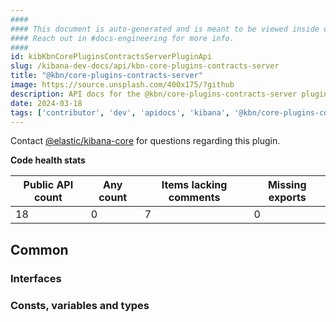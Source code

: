 ```yaml
---
####
#### This document is auto-generated and is meant to be viewed inside our experimental, new docs system.
#### Reach out in #docs-engineering for more info.
####
id: kibKbnCorePluginsContractsServerPluginApi
slug: /kibana-dev-docs/api/kbn-core-plugins-contracts-server
title: "@kbn/core-plugins-contracts-server"
image: https://source.unsplash.com/400x175/?github
description: API docs for the @kbn/core-plugins-contracts-server plugin
date: 2024-03-18
tags: ['contributor', 'dev', 'apidocs', 'kibana', '@kbn/core-plugins-contracts-server']
---
```




Contact [@elastic/kibana-core](https://github.com/orgs/elastic/teams/kibana-core) for questions regarding this plugin.

**Code health stats**

| Public API count  | Any count | Items lacking comments | Missing exports |
|-------------------|-----------|------------------------|-----------------|
| 18 | 0 | 7 | 0 |

## Common

### Interfaces
<DocDefinitionList data={kbnCorePluginsContractsServerObj.common.interfaces}/>

### Consts, variables and types
<DocDefinitionList data={kbnCorePluginsContractsServerObj.common.misc}/>

